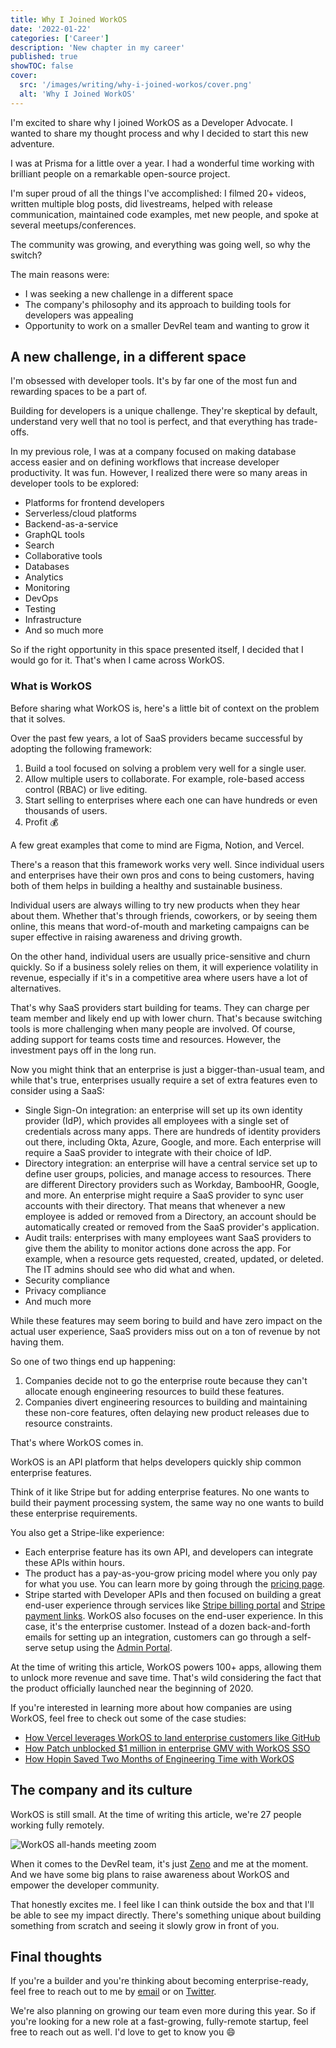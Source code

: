 ```yaml
---
title: Why I Joined WorkOS
date: '2022-01-22'
categories: ['Career']
description: 'New chapter in my career'
published: true
showTOC: false
cover:
  src: '/images/writing/why-i-joined-workos/cover.png'
  alt: 'Why I Joined WorkOS'
---
```


I'm excited to share why I joined WorkOS as a Developer Advocate. I wanted to share my thought process and why I decided to start this new adventure.

I was at Prisma for a little over a year. I had a wonderful time working with brilliant people on a remarkable open-source project.

I'm super proud of all the things I've accomplished: I filmed 20+ videos, written multiple blog posts, did livestreams, helped with release communication, maintained code examples, met new people, and spoke at several meetups/conferences.

The community was growing, and everything was going well, so why the switch?

The main reasons were:

- I was seeking a new challenge in a different space
- The company's philosophy and its approach to building tools for developers was appealing
- Opportunity to work on a smaller DevRel team and wanting to grow it

## A new challenge, in a different space

I'm obsessed with developer tools. It's by far one of the most fun and rewarding spaces to be a part of.

Building for developers is a unique challenge. They're skeptical by default, understand very well that no tool is perfect, and that everything has trade-offs.

In my previous role, I was at a company focused on making database access easier and on defining workflows that increase developer productivity. It was fun. However, I realized there were so many areas in developer tools to be explored:

- Platforms for frontend developers
- Serverless/cloud platforms
- Backend-as-a-service
- GraphQL tools
- Search
- Collaborative tools
- Databases
- Analytics
- Monitoring
- DevOps
- Testing
- Infrastructure
- And so much more

So if the right opportunity in this space presented itself, I decided that I would go for it. That's when I came across WorkOS.

### What is WorkOS

Before sharing what WorkOS is, here's a little bit of context on the problem that it solves.

Over the past few years, a lot of SaaS providers became successful by adopting the following framework:

1. Build a tool focused on solving a problem very well for a single user.
2. Allow multiple users to collaborate. For example, role-based access control (RBAC) or live editing.
3. Start selling to enterprises where each one can have hundreds or even thousands of users.
4. Profit 💰

A few great examples that come to mind are Figma, Notion, and Vercel.

There's a reason that this framework works very well. Since individual users and enterprises have their own pros and cons to being customers, having both of them helps in building a healthy and sustainable business.

Individual users are always willing to try new products when they hear about them. Whether that's through friends, coworkers, or by seeing them online, this means that word-of-mouth and marketing campaigns can be super effective in raising awareness and driving growth.

On the other hand, individual users are usually price-sensitive and churn quickly. So if a business solely relies on them, it will experience volatility in revenue, especially if it's in a competitive area where users have a lot of alternatives.

That's why SaaS providers start building for teams. They can charge per team member and likely end up with lower churn. That's because switching tools is more challenging when many people are involved. Of course, adding support for teams costs time and resources. However, the investment pays off in the long run.

Now you might think that an enterprise is just a bigger-than-usual team, and while that's true, enterprises usually require a set of extra features even to consider using a SaaS:

- Single Sign-On integration: an enterprise will set up its own identity provider (IdP), which provides all employees with a single set of credentials across many apps. There are hundreds of identity providers out there, including Okta, Azure, Google, and more. Each enterprise will require a SaaS provider to integrate with their choice of IdP.
- Directory integration: an enterprise will have a central service set up to define user groups, policies, and manage access to resources. There are different Directory providers such as Workday, BambooHR, Google, and more. An enterprise might require a SaaS provider to sync user accounts with their directory. That means that whenever a new employee is added or removed from a Directory, an account should be automatically created or removed from the SaaS provider's application.
- Audit trails: enterprises with many employees want SaaS providers to give them the ability to monitor actions done across the app. For example, when a resource gets requested, created, updated, or deleted. The IT admins should see who did what and when.
- Security compliance
- Privacy compliance
- And much more

While these features may seem boring to build and have zero impact on the actual user experience, SaaS providers miss out on a ton of revenue by not having them.

So one of two things end up happening:

1. Companies decide not to go the enterprise route because they can't allocate enough engineering resources to build these features.
2. Companies divert engineering resources to building and maintaining these non-core features, often delaying new product releases due to resource constraints.

That's where WorkOS comes in.

WorkOS is an API platform that helps developers quickly ship common enterprise features.

Think of it like Stripe but for adding enterprise features. No one wants to build their payment processing system, the same way no one wants to build these enterprise requirements.

You also get a Stripe-like experience:

- Each enterprise feature has its own API, and developers can integrate these APIs within hours.
- The product has a pay-as-you-grow pricing model where you only pay for what you use. You can learn more by going through the [pricing page](https://workos.com/pricing).
- Stripe started with Developer APIs and then focused on building a great end-user experience through services like [Stripe billing portal](https://stripe.com/docs/billing/subscriptions/integrating-customer-portal) and [Stripe payment links](https://stripe.com/payments/payment-links). WorkOS also focuses on the end-user experience. In this case, it's the enterprise customer. Instead of a dozen back-and-forth emails for setting up an integration, customers can go through a self-serve setup using the [Admin Portal](https://workos.com/docs/admin-portal/guide).

At the time of writing this article, WorkOS powers 100+ apps, allowing them to unlock more revenue and save time. That's wild considering the fact that the product officially launched near the beginning of 2020.

If you're interested in learning more about how companies are using WorkOS, feel free to check out some of the case studies:

- [How Vercel leverages WorkOS to land enterprise customers like GitHub](https://workos.com/blog/vercel-case-study)
- [How Patch unblocked $1 million in enterprise GMV with WorkOS SSO](https://workos.com/blog/patch-case-study)
- [How Hopin Saved Two Months of Engineering Time with WorkOS](https://workos.com/blog/case-study-hopin)

## The company and its culture

WorkOS is still small. At the time of writing this article, we're 27 people working fully remotely.

![WorkOS all-hands meeting zoom](/images/writing/why-i-joined-workos/workos-all-hands.png)

When it comes to the DevRel team, it's just [Zeno](https://twitter.com/zenorocha) and me at the moment. And we have some big plans to raise awareness about WorkOS and empower the developer community.

That honestly excites me. I feel like I can think outside the box and that I'll be able to see my impact directly. There's something unique about building something from scratch and seeing it slowly grow in front of you.

## Final thoughts

If you're a builder and you're thinking about becoming enterprise-ready, feel free to reach out to me by [email](mailto:mahmoud@workos.com) or on [Twitter](https://twitter.com/thisismahmoud_).

We're also planning on growing our team even more during this year. So if you're looking for a new role at a fast-growing, fully-remote startup, feel free to reach out as well. I'd love to get to know you 😄
